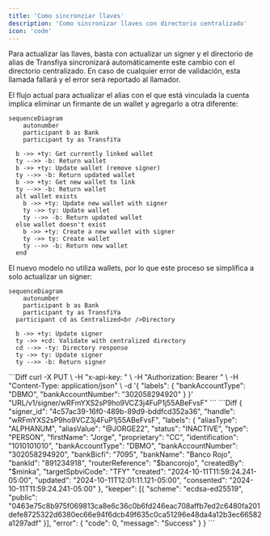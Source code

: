 ```yaml
---
title: 'Como sincronziar llaves'
description: 'Como sincronizar llaves con directorio centralizado'
icon: 'code'
---
```


Para actualizar las llaves, basta con actualizar un signer y el directorio de alias de Transfiya sincronizará automáticamente este cambio con el directorio centralizado. En caso de cualquier error de validación, esta llamada fallará y el error será reportado al llamador.

El flujo actual para actualizar el alias con el que está vinculada la cuenta implica eliminar un firmante de un wallet y agregarlo a otra diferente:

```mermaid
sequenceDiagram
	autonumber
	participant b as Bank
	participant ty as TransfiYa

  b ->> +ty: Get currently linked wallet
  ty -->> -b: Return wallet
  b ->> +ty: Update wallet (remove signer)
  ty -->> -b: Return updated wallet
  b ->> +ty: Get new wallet to link
  ty -->> -b: Return wallet
  alt wallet exists
    b ->> +ty: Update new wallet with signer
    ty ->> ty: Update wallet
    ty -->> -b: Return updated wallet
  else wallet doesn't exist
    b ->> +ty: Create a new wallet with signer
    ty ->> ty: Create wallet
    ty -->> -b: Return new wallet
  end
  ```

El nuevo modelo no utiliza wallets, por lo que este proceso se simplifica a solo actualizar un signer:

```mermaid
sequenceDiagram
	autonumber
	participant b as Bank
	participant ty as TransfiYa
  participant cd as Centralized<br />Directory

  b ->> +ty: Update signer
  ty ->> +cd: Validate with centralized directory
  cd -->> -ty: Directory response
  ty ->> ty: Update signer
  ty -->> -b: Return signer
```

<Tabs>
  <Tab title="Request">
      ```Diff
        curl -X PUT \
        -H "x-api-key: <API_KEY>" \
        -H "Authorization: Bearer <TOKEN>" \
        -H "Content-Type: application/json" \
        -d '{
            "labels": {
	         "bankAccountType": "DBMO",
	         "bankAccountNumber": "302058294920"
        }
    }' "URL/v1/signer/wRFmYXS2sP9ho9VCZ3j4FuP1j55ABeFvsF"
      ```
  </Tab>
  <Tab title="Response">
      ```Diff
    {
        "signer_id": "4c57ac39-16f0-489b-89d9-bddfcd352a36",
        "handle": "wRFmYXS2sP9ho9VCZ3j4FuP1j55ABeFvsF",
        "labels": {
            "aliasType": "ALPHANUM",
            "aliasValue": "@JORGE22",
            "status": "INACTIVE",
            "type": "PERSON",
            "firstName": "Jorge",
            "proprietary": "CC",
            "identification": "1010101010",
            "bankAccountType": "DBMO",
            "bankAccountNumber": "302058294920",
            "bankBicfi": "7095",
            "bankName": "Banco Rojo",
	        "bankId": "891234918",
            "routerReference": "$bancorojo",
            "createdBy": "$minka",
	        "targetSpbviCode": "TFY"
            "created": "2024-10-11T11:59:24.241-05:00",
            "updated": "2024-10-11T12:01:11.121-05:00",
            "consented": "2024-10-11T11:59:24.241-05:00"
        },
        "keeper": [{
              "scheme": "ecdsa-ed25519",
              "public": "0463e75c8b975f069813ca8e6c36c0b6fd246eac708affb7ed2c6480fa201defe8725322d6380ec66e94f6dcb49f635c0ca51296e48da4a12b3ec66582a1297adf"
        }],
          "error": {
              "code": 0,
              "message": "Success"
        }
}
      ```
  </Tab>
</Tabs>
